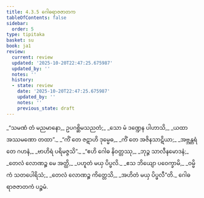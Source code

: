 ```yaml
---
title: 4.3.5 ဂေါဓရာဇဇာတက
tableOfContents: false
sidebar:
  order: 5
type: tipitaka
basket: su
book: ja1
review:
  current: review
  updated: '2025-10-20T22:47:25.675987'
  updated_by: ''
  notes: ''
  history:
  - state: review
    date: '2025-10-20T22:47:25.675987'
    updated_by: ''
    notes: ''
    previous_state: draft
---
```



<DynamicBreadcrumb />


<ReviewStatus review={frontmatter.review} showDetails={true} />

<HypothesisAnnotation frontmatter={frontmatter} />

<Division number="97" book="ja1" e="ch" v="22" p="105">

<Paragraph number="1007" type="verses" book="ja1">
_“သမဏံ တံ မညမာနော,_  
ဥပဂစ္ဆိမသညတံ;_  
_သော မံ ဒဏ္ဍေန ပါဟာသိ,_  
_ယထာ အဿမဏော တထာ”._  

</Paragraph>

</Division>
<Division number="98" book="ja1" e="ch" v="22" p="106">

<Paragraph number="1008" type="verses" book="ja1">
_“ကိံ တေ ဇဋာဟိ ဒုမ္မေဓ,_  
_ကိံ တေ အဇိနသာဋိယာ;_  
_အဗ္ဘန္တရံ တေ ဂဟနံ,_  
_ဗာဟိရံ ပရိမဇ္ဇသိ”._  

</Paragraph>

</Division>
<Division number="99" book="ja1" e="ch" v="22" p="106">

<Paragraph number="1009" type="verses" book="ja1">
_“ဧဟိ ဂေါဓ နိဝတ္တဿု,_  
_ဘုဉ္ဇ သာလီနမောဒနံ;_  
_တေလံ လောဏဉ္စ မေ အတ္ထိ,_  
_ပဟူတံ မယှ ပိပ္ဖလိ._  

</Paragraph>

</Division>
<Division number="100" book="ja1" e="ch" v="22" p="106">

<Paragraph number="1010" type="verses" book="ja1">
_ဧသ ဘိယျော ပဝေက္ခာမိ,_  
_ဝမ္မိကံ သတပေါရိသံ;_  
_တေလံ လောဏဉ္စ ကိတ္တေသိ,_  
_အဟိတံ မယှ ပိပ္ဖလီ”တိ._  


</Paragraph>
</Division>

<Paragraph number="1011" type="center" book="ja1">
ဂေါဓရာဇဇာတကံ ပဉ္စမံ.
</Paragraph>